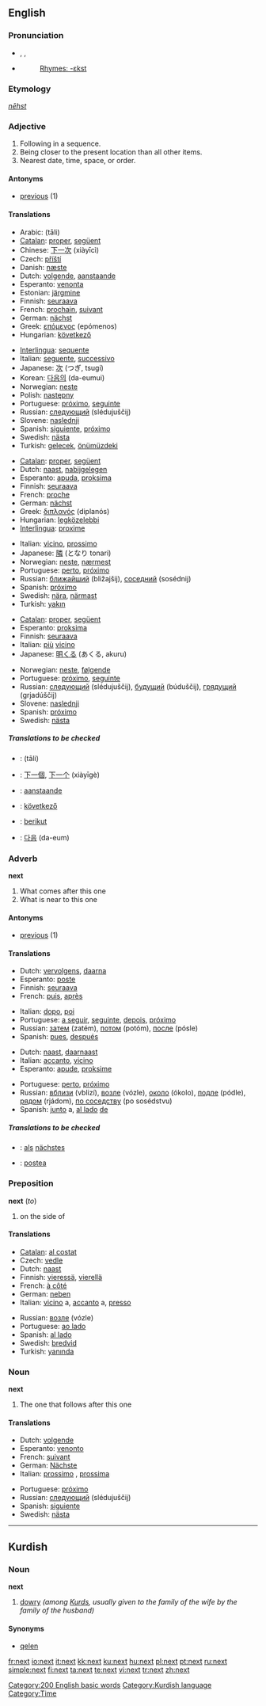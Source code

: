 {{wikipedia|dab=next}}
==English==
{{rank|thy|less|till|256|next|poor|present|water}}

===Pronunciation===
* {{enPR|nĕkst}}, {{IPA|/nɛkst/}}, {{SAMPA|/nEkst/}}
* {{audio|en-us-next.ogg|Audio (US)}}
*: [[Rhymes:English:-ɛkst|Rhymes: -ɛkst]]

===Etymology===
{{OE.}} ''[[nēhst]]''

===Adjective===
{{en-adj|-}}

# Following in a sequence.
# Being closer to the present location than all other items.
# Nearest date, time, space, or order.

====Antonyms====
* [[previous]] (1)

====Translations====
{{trans-top|Following in a sequence}}
* Arabic: {{Arab|[[تال]]}} (tāli)
* [[Catalan]]: [[proper]], [[següent]]
* Chinese: [[下一次]] (xiàyīcì)
* Czech: [[příští]]
* Danish: [[næste]]
* Dutch: [[volgende]], [[aanstaande]]
* Esperanto: [[venonta]]
* Estonian: [[järgmine]]
* Finnish: [[seuraava]]
* French: [[prochain]], [[suivant]]
* German: [[nächst]]
* Greek: [[επόμενος]] (epómenos)
* Hungarian: [[következő]]
{{trans-mid}}
* [[Interlingua]]: [[sequente]]
* Italian: [[seguente]], [[successivo]]
* Japanese: [[次]] (つぎ, tsugi)
* Korean: [[다음의]] (da-eumui)
* Norwegian: [[neste]]
* Polish: [[następny]]
* Portuguese: [[próximo]], [[seguinte]]
* Russian: [[следующий]] (slédujuščij)
* Slovene: [[naslednji]]
* Spanish: [[siguiente]], [[próximo]]
* Swedish: [[nästa]]
* Turkish: [[gelecek]], [[önümüzdeki]]
{{trans-bottom}}

{{trans-top|Being closer to the present location than all other items}}
* [[Catalan]]: [[proper]], [[següent]]
* Dutch: [[naast]], [[nabijgelegen]]
* Esperanto: [[apuda]], [[proksima]]
* Finnish: [[seuraava]]
* French: [[proche]]
* German: [[nächst]]
* Greek: [[διπλανός]] (diplanós)
* Hungarian: [[legközelebbi]]
* [[Interlingua]]: [[proxime]]
{{trans-mid}}
* Italian: [[vicino]], [[prossimo]]
* Japanese: [[隣]] (となり tonari)
* Norwegian: [[neste]], [[nærmest]]
* Portuguese: [[perto]], [[próximo]]
* Russian: [[ближайший]] (bližajšij), [[соседний]] (sosédnij)
* Spanish: [[próximo]]
* Swedish: [[nära]], [[närmast]]
* Turkish: [[yakın]]
{{trans-bottom}}

{{trans-top|Nearest date, time, space, or order}}
* [[Catalan]]: [[proper]], [[següent]]
* Esperanto: [[proksima]]
* Finnish: [[seuraava]]
* Italian: [[più]] [[vicino]]
* Japanese: [[明くる]] (あくる, akuru)
{{trans-mid}}
* Norwegian: [[neste]], [[følgende]]
* Portuguese: [[próximo]], [[seguinte]]
* Russian: [[следующий]] (slédujuščij), [[будущий]] (búduščij), [[грядущий]] (grjadúščij)
* Slovene: [[naslednji]]
* Spanish: [[próximo]]
* Swedish: [[nästa]]
{{trans-bottom}}

=====Translations to be checked=====
{{checktrans}}
{{top}}
* {{ttbc|Arabic}}: {{Arab|[[تال]]}} (tāli)
* {{ttbc|Chinese}}: [[下一個]], [[下一个]] (xiàyīgè)
* {{ttbc|Dutch}}: [[aanstaande]]
* {{ttbc|Hungarian}}: [[következő]]
* {{ttbc|Indonesian}}: [[berikut]]
* {{ttbc|Korean}}: [[다음]] (da-eum)
{{bottom}}

===Adverb===
'''next'''

# What comes after this one
# What is near to this one

====Antonyms====
* [[previous]] (1)

====Translations====
{{trans-top|What comes after this one}}
* Dutch: [[vervolgens]], [[daarna]]
* Esperanto: [[poste]]
* Finnish: [[seuraava]]
* French: [[puis]], [[après]]
{{trans-mid}}
* Italian: [[dopo]], [[poi]]
* Portuguese: [[a seguir]], [[seguinte]], [[depois]], [[próximo]]
* Russian: [[затем]] (zatém), [[потом]] (potóm), [[после]] (pósle)
* Spanish: [[pues]], [[después]]
{{trans-bottom}}

{{trans-top|What is near to this one}}
* Dutch: [[naast]], [[daarnaast]]
* Italian: [[accanto]], [[vicino]]
* Esperanto: [[apude]], [[proksime]]
{{trans-mid}}
* Portuguese: [[perto]], [[próximo]]
* Russian: [[вблизи]] (vblizí), [[возле]] (vózle), [[около]] (ókolo), [[подле]] (pódle), [[рядом]] (rjádom), [[по соседству]] (po sosédstvu)
* Spanish: [[junto]] a, [[al lado]] [[de#Spanish|de]]
{{trans-bottom}}

=====Translations to be checked=====
{{checktrans}}
{{top}}
* {{ttbc|German}}: [[als]] [[nächstes]]
* {{ttbc|Interlingua}}: [[postea]]
{{mid}}
{{bottom}}

===Preposition===
'''next''' (''to'')

# on the side of

====Translations====
{{top}}
* [[Catalan]]: [[al costat]]
* Czech: [[vedle]]
* Dutch: [[naast]]
* Finnish: [[vieressä]], [[vierellä]]
* French: [[à côté]]
* German: [[neben]]
* Italian: [[vicino]] a, [[accanto]] a, [[presso]]
{{mid}}
* Russian: [[возле]] (vózle)
* Portuguese: [[ao lado]]
* Spanish: [[al lado]]
* Swedish: [[bredvid]]
* Turkish: [[yanında]]
{{bottom}}

===Noun===
'''next'''

# The one that follows after this one

====Translations====
{{top}}
* Dutch: [[volgende]] {{m}}
* Esperanto: [[venonto]]
* French: [[suivant]]
* German: [[Nächste]]
* Italian: [[prossimo]] {{m}}, [[prossima]] {{f}}
{{mid}}
* Portuguese: [[próximo]]
* Russian: [[следующий]] (slédujuščij)
* Spanish: [[siguiente]] {{m|f}}
* Swedish: [[nästa]]
{{bottom}}

[[Category:200 English basic words]]

----

==Kurdish==

===Noun===
'''next''' {{m}}

# [[dowry]] ''(among [[Kurd]]s, usually given to the family of the wife by the family of the husband)''

====Synonyms====
* [[qelen]]

[[Category:Kurdish language]]
[[Category:Time]]

[[fr:next]]
[[io:next]]
[[it:next]]
[[kk:next]]
[[ku:next]]
[[hu:next]]
[[pl:next]]
[[pt:next]]
[[ru:next]]
[[simple:next]]
[[fi:next]]
[[ta:next]]
[[te:next]]
[[vi:next]]
[[tr:next]]
[[zh:next]]